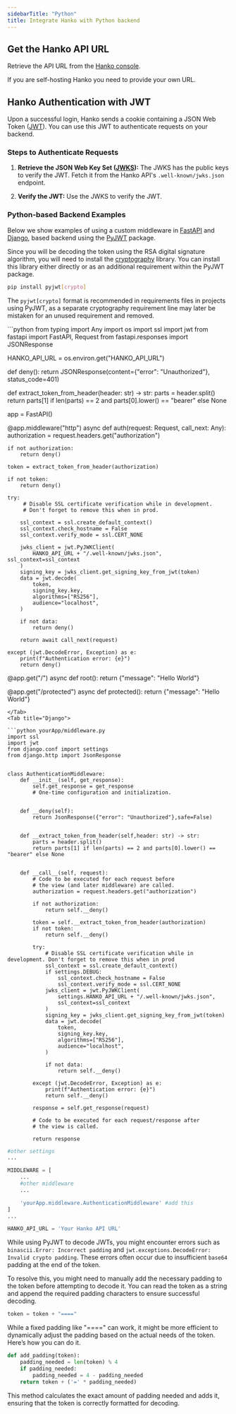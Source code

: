 ```yaml
---
sidebarTitle: "Python"
title: Integrate Hanko with Python backend
---
```


## Get the Hanko API URL

Retrieve the API URL from the [Hanko console](https://cloud.hanko.io/).

<Note>
  If you are self-hosting Hanko you need to provide your own URL.
</Note>

## Hanko Authentication with JWT

Upon a successful login, Hanko sends a cookie containing a JSON Web Token ([JWT](https://datatracker.ietf.org/doc/html/rfc7519)). You can use this JWT to authenticate requests on your backend.

### Steps to Authenticate Requests

1. **Retrieve the JSON Web Key Set ([JWKS](https://datatracker.ietf.org/doc/html/rfc7517)):** The JWKS has the public keys to verify the JWT. Fetch it from the Hanko API's `.well-known/jwks.json` endpoint.

2. **Verify the JWT:** Use the JWKS to verify the JWT.

### Python-based Backend Examples
Below we show examples of using a custom middleware in [FastAPI](https://fastapi.tiangolo.com/) and [Django](https://www.djangoproject.com/), based backend using the [PyJWT](https://pyjwt.readthedocs.io/en/stable/) package.

Since you will be decoding the token using the RSA digital signature algorithm, you will need to install the [cryptography](https://cryptography.io) library. You can install this library either directly or as an additional requirement within the PyJWT package.

```bash
pip install pyjwt[crypto]
```

The `pyjwt[crypto]` format is recommended in requirements files in projects using PyJWT, as a separate cryptography requirement line may later be mistaken for an unused requirement and removed.

<Tabs>
<Tab title="FastAPI">
```python 
from typing import Any
import os
import ssl
import jwt
from fastapi import FastAPI, Request
from fastapi.responses import JSONResponse

HANKO_API_URL = os.environ.get("HANKO_API_URL")


def deny():
    return JSONResponse(content={"error": "Unauthorized"}, status_code=401)


def extract_token_from_header(header: str) -> str:
    parts = header.split()
    return parts[1] if len(parts) == 2 and parts[0].lower() == "bearer" else None


app = FastAPI()


@app.middleware("http")
async def auth(request: Request, call_next: Any):
    authorization = request.headers.get("authorization")

    if not authorization:
        return deny()

    token = extract_token_from_header(authorization)

    if not token:
        return deny()

    try:
         # Disable SSL certificate verification while in development. 
         # Don't forget to remove this when in prod.

        ssl_context = ssl.create_default_context()
        ssl_context.check_hostname = False
        ssl_context.verify_mode = ssl.CERT_NONE

        jwks_client = jwt.PyJWKClient(
            HANKO_API_URL + "/.well-known/jwks.json", ssl_context=ssl_context
        )
        signing_key = jwks_client.get_signing_key_from_jwt(token)
        data = jwt.decode(
            token,
            signing_key.key,
            algorithms=["RS256"],
            audience="localhost",
        )

        if not data:
            return deny()

        return await call_next(request)

    except (jwt.DecodeError, Exception) as e:
        print(f"Authentication error: {e}")
        return deny()


@app.get("/")
async def root():
    return {"message": "Hello World"}


@app.get("/protected")
async def protected():
    return {"message": "Hello World"}
```
</Tab>
<Tab title="Django">

```python yourApp/middleware.py
import ssl
import jwt
from django.conf import settings
from django.http import JsonResponse


class AuthenticationMiddleware:
    def __init__(self, get_response):
        self.get_response = get_response
        # One-time configuration and initialization.

    
    def __deny(self):
        return JsonResponse({"error": "Unauthorized"},safe=False)


    def __extract_token_from_header(self,header: str) -> str:
        parts = header.split()
        return parts[1] if len(parts) == 2 and parts[0].lower() == "bearer" else None


    def __call__(self, request):
        # Code to be executed for each request before
        # the view (and later middleware) are called.
        authorization = request.headers.get("authorization")

        if not authorization:
            return self.__deny()

        token = self.__extract_token_from_header(authorization)               
        if not token:
            return self.__deny()

        try:
            # Disable SSL certificate verification while in development. Don't forget to remove this when in prod
            ssl_context = ssl.create_default_context()
            if settings.DEBUG:  
                ssl_context.check_hostname = False
                ssl_context.verify_mode = ssl.CERT_NONE        
            jwks_client = jwt.PyJWKClient(
                settings.HANKO_API_URL + "/.well-known/jwks.json",
                ssl_context=ssl_context
            )                      
            signing_key = jwks_client.get_signing_key_from_jwt(token)        
            data = jwt.decode(
                token,
                signing_key.key,
                algorithms=["RS256"],
                audience="localhost",
            )

            if not data:
                return self.__deny()           

        except (jwt.DecodeError, Exception) as e:
            print(f"Authentication error: {e}")
            return self.__deny()

        response = self.get_response(request)

        # Code to be executed for each request/response after
        # the view is called.

        return response
```

```python yourProject/settings.py
#other settings
...

MIDDLEWARE = [
    ... 
    #other middleware
    ...

    'yourApp.middleware.AuthenticationMiddleware' #add this 
]
...

HANKO_API_URL = 'Your Hanko API URL'

```
</Tab>
</Tabs>

<Warning>

While using PyJWT to decode JWTs, you might encounter errors such as `binascii.Error: Incorrect padding` and `jwt.exceptions.DecodeError: Invalid crypto padding`. These errors often occur due to insufficient `base64` padding at the end of the token.

To resolve this, you might need to manually add the necessary padding to the token before attempting to decode it. You can read the token as a string and append the required padding characters to ensure successful decoding.

```python
token = token + "===="
```

<AccordionGroup>
<Accordion title="Tip for adding padding dynamically">
While a fixed padding like "====" can work, it might be more efficient to dynamically adjust the padding based on the actual needs of the token. Here’s how you can do it.

```python
def add_padding(token):
    padding_needed = len(token) % 4
    if padding_needed:
        padding_needed = 4 - padding_needed
    return token + ('=' * padding_needed)
```
This method calculates the exact amount of padding needed and adds it, ensuring that the token is correctly formatted for decoding.
</Accordion>
</AccordionGroup>

</Warning>
